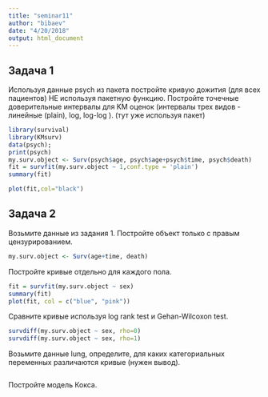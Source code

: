 ```yaml
---
title: "seminar11"
author: "bibaev"
date: "4/20/2018"
output: html_document
---
```


## Задача 1
Используя данные psych из пакета постройте кривую дожития
(для всех пациентов) НЕ используя пакетную функцию.
Постройте точечные доверительные интервалы для KM оценок
(интервалы трех видов - линейные (plain), log, log-log ). (тут уже
используя пакет)
```r
library(survival)
library(KMsurv)
data(psych);
print(psych)
my.surv.object <- Surv(psych$age, psych$age+psych$time, psych$death)
fit = survfit(my.surv.object ~ 1,conf.type = 'plain')
summary(fit)
```

```r
plot(fit,col="black")
```

## Задача 2

Возьмите данные из задания 1. Постройте объект только с правым цензурированием. 
```r
my.surv.object <- Surv(age+time, death)
```

Постройте кривые отдельно для
каждого пола. 
```r
fit = survfit(my.surv.object ~ sex)
summary(fit)
plot(fit, col = c("blue", "pink"))
```

Сравните кривые используя log rank test и
Gehan-Wilcoxon test.

```r
survdiff(my.surv.object ~ sex, rho=0)
survdiff(my.surv.object ~ sex, rho=1)
```

Возьмите данные lung, определите, для каких категориальных
переменных различаются кривые (нужен вывод).
```r

```

Постройте модель Кокса.
```r

```

